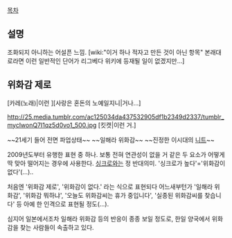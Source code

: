 [[목차]]

== 설명 ==
조화되지 아니하는 어설픈 느낌. [wiki:"이거 하나 적자고 만든 것이 아닌 항목" 본래대로라면 이런 일반적인 단어가 리그베다 위키에 등재될 일이 없겠지만...]

== 위화감 제로 ==

{{{#!html
<iframe width="480" height="360" src="//www.youtube.com/embed/4xOhBf-ZJXw" frameborder="0" allowfullscreen></iframe>
}}}

[카레(노래)|이런 ][사랑은 혼돈의 노예일지니|거나...]

http://25.media.tumblr.com/ac125034da437532905df1b2349d2337/tumblr_myclwonQ7I1qz5d0vo1_500.jpg
[킷캣|이런 거.]

~~21세기 들어 전면 파업상태~~
~~일해라 위화감~~
~~진정한 이시대의 [[니트]]~~

2009년도부터 유행한 표현 중 하나. 보통 전혀 연관성이 없을 거 같은 두 요소가 어떻게 딱 맞아 떨어지는 경우에 사용한다. [[싱크로]]와는 정 반대의미. '싱크로가 높다'='위화감이 없다'(...)..

처음엔 '위화감 제로', '위화감이 없다.' 라는 식으로 표현되다 어느새부턴가 '일해라 위화감', '위화감 뭐하냐', '오늘도 위화감씨는 휴가 중입니다', '실종된 위화감씨를 찾습니다' 등 아예 한 인격으로 표현될 정도(...). 

심지어 일본에서조차 일해라 위화감 등의 반응이 종종 보일 정도로, 한일 양국에서 위화감을 찾는 사람들이 속출하고 있다.
